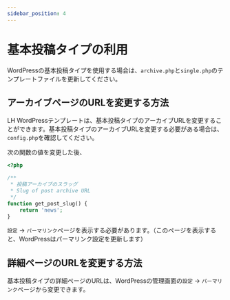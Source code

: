 ```yaml
---
sidebar_position: 4
---
```


# 基本投稿タイプの利用

WordPressの基本投稿タイプを使用する場合は、`archive.php`と`single.php`のテンプレートファイルを更新してください。

## アーカイブページのURLを変更する方法

LH WordPressテンプレートは、基本投稿タイプのアーカイブURLを変更することができます。基本投稿タイプのアーカイブURLを変更する必要がある場合は、`config.php`を確認してください。

次の関数の値を変更した後、

```php
<?php

/**
 * 投稿アーカイブのスラッグ
 * Slug of post archive URL
 */
function get_post_slug() {
    return 'news';
}
```

`設定` -> `パーマリンク`ページを表示する必要があります。（このページを表示すると、WordPressはパーマリンク設定を更新します）

## 詳細ページのURLを変更する方法

基本投稿タイプの詳細ページのURLは、WordPressの管理画面の`設定` -> `パーマリンク`ページから変更できます。
